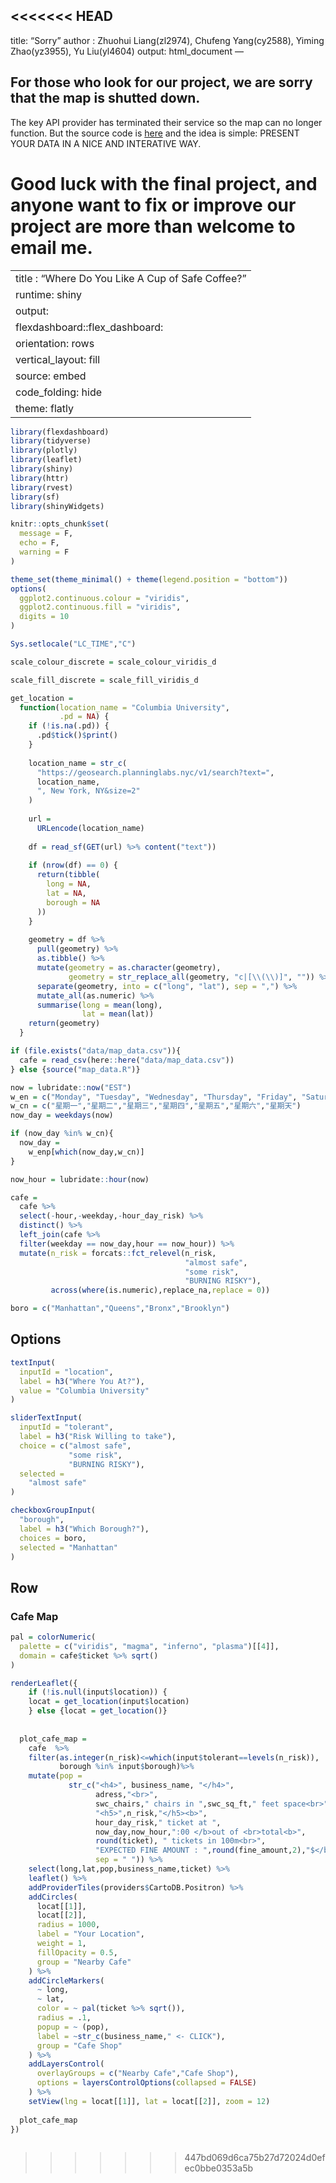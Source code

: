 <<<<<<< HEAD
---
title: "Sorry"
author : Zhuohui Liang(zl2974), Chufeng Yang(cy2588), Yiming Zhao(yz3955), Yu Liu(yl4604)
output: html_document
---


## For those who look for our project, we are sorry that the map is **shutted down**. 

The key API provider has terminated their service so the map can no longer function. But the source code is [here](https://github.com/zl2974/risky_coffee) and the idea is simple: PRESENT YOUR DATA IN A NICE AND INTERATIVE WAY.

Good luck with the final project, and anyone want to fix or improve our project are more than welcome to email me.
=======
---
title : "Where Do You Like A Cup of Safe Coffee?"
runtime: shiny
output: 
  flexdashboard::flex_dashboard:
    orientation: rows
    vertical_layout: fill
    source: embed
    code_folding: hide
    theme: flatly
---

```{r setup, include=FALSE}
library(flexdashboard)
library(tidyverse)
library(plotly)
library(leaflet)
library(shiny)
library(httr)
library(rvest)
library(sf)
library(shinyWidgets)

knitr::opts_chunk$set(
  message = F,
  echo = F,
  warning = F
)

theme_set(theme_minimal() + theme(legend.position = "bottom"))
options(
  ggplot2.continuous.colour = "viridis",
  ggplot2.continuous.fill = "viridis",
  digits = 10
)

Sys.setlocale("LC_TIME","C")

scale_colour_discrete = scale_colour_viridis_d

scale_fill_discrete = scale_fill_viridis_d

get_location =
  function(location_name = "Columbia University",
           .pd = NA) {
    if (!is.na(.pd)) {
      .pd$tick()$print()
    }
    
    location_name = str_c(
      "https://geosearch.planninglabs.nyc/v1/search?text=",
      location_name,
      ", New York, NY&size=2"
    )
    
    url =
      URLencode(location_name)
    
    df = read_sf(GET(url) %>% content("text"))
    
    if (nrow(df) == 0) {
      return(tibble(
        long = NA,
        lat = NA,
        borough = NA
      ))
    }
    
    geometry = df %>%
      pull(geometry) %>%
      as.tibble() %>%
      mutate(geometry = as.character(geometry),
             geometry = str_replace_all(geometry, "c|[\\(\\)]", "")) %>%
      separate(geometry, into = c("long", "lat"), sep = ",") %>%
      mutate_all(as.numeric) %>%
      summarise(long = mean(long),
                lat = mean(lat))
    return(geometry)
  }

```

```{r data}
if (file.exists("data/map_data.csv")){
  cafe = read_csv(here::here("data/map_data.csv"))
} else {source("map_data.R")}

now = lubridate::now("EST")
w_en = c("Monday", "Tuesday", "Wednesday", "Thursday", "Friday", "Saturday", "Sunday")
w_cn = c("星期一","星期二","星期三","星期四","星期五","星期六","星期天")
now_day = weekdays(now)

if (now_day %in% w_cn){
  now_day = 
    w_enp[which(now_day,w_cn)]
}

now_hour = lubridate::hour(now)

cafe = 
  cafe %>%
  select(-hour,-weekday,-hour_day_risk) %>% 
  distinct() %>% 
  left_join(cafe %>% 
  filter(weekday == now_day,hour == now_hour)) %>% 
  mutate(n_risk = forcats::fct_relevel(n_risk,
                                       "almost safe",
                                       "some risk",
                                       "BURNING RISKY"),
         across(where(is.numeric),replace_na,replace = 0))

boro = c("Manhattan","Queens","Bronx","Brooklyn")
```

Options {.sidebar}
-----------------------------------------------------------------------

```{r Sidebar}
textInput(
  inputId = "location",
  label = h3("Where You At?"),
  value = "Columbia University"
)

sliderTextInput(
  inputId = "tolerant",
  label = h3("Risk Willing to take"),
  choice = c("almost safe",
             "some risk",
             "BURNING RISKY"),
  selected =
    "almost safe"
)

checkboxGroupInput(
  "borough",
  label = h3("Which Borough?"),
  choices = boro,
  selected = "Manhattan"
)


```

Row {data-width=1000}
-----------------------------------------------------------------------

### Cafe Map

```{r map}
pal = colorNumeric(
  palette = c("viridis", "magma", "inferno", "plasma")[[4]],
  domain = cafe$ticket %>% sqrt()
)

renderLeaflet({
    if (!is.null(input$location)) {
    locat = get_location(input$location)
    } else {locat = get_location()}
  
  
  plot_cafe_map =
    cafe  %>%
    filter(as.integer(n_risk)<=which(input$tolerant==levels(n_risk)),
           borough %in% input$borough)%>%
    mutate(pop =
             str_c("<h4>", business_name, "</h4>",
                   adress,"<br>",
                   swc_chairs," chairs in ",swc_sq_ft," feet space<br>",
                   "<h5>",n_risk,"</h5><b>",
                   hour_day_risk," ticket at ",
                   now_day,now_hour,":00 </b>out of <br>total<b>",
                   round(ticket), " tickets in 100m<br>",
                   "EXPECTED FINE AMOUNT : ",round(fine_amount,2),"$</b><br>",
                   sep = " ")) %>%
    select(long,lat,pop,business_name,ticket) %>% 
    leaflet() %>%
    addProviderTiles(providers$CartoDB.Positron) %>%
    addCircles(
      locat[[1]],
      locat[[2]],
      radius = 1000,
      label = "Your Location",
      weight = 1,
      fillOpacity = 0.5,
      group = "Nearby Cafe"
    ) %>% 
    addCircleMarkers(
      ~ long,
      ~ lat,
      color = ~ pal(ticket %>% sqrt()),
      radius = .1,
      popup = ~ (pop),
      label = ~str_c(business_name," <- CLICK"),
      group = "Cafe Shop"
    ) %>% 
    addLayersControl(
      overlayGroups = c("Nearby Cafe","Cafe Shop"),
      options = layersControlOptions(collapsed = FALSE)
    ) %>% 
    setView(lng = locat[[1]], lat = locat[[2]], zoom = 12)
  
  plot_cafe_map
})
  
```
>>>>>>> 447bd069d6ca75b27d72024d0efec0bbe0353a5b
